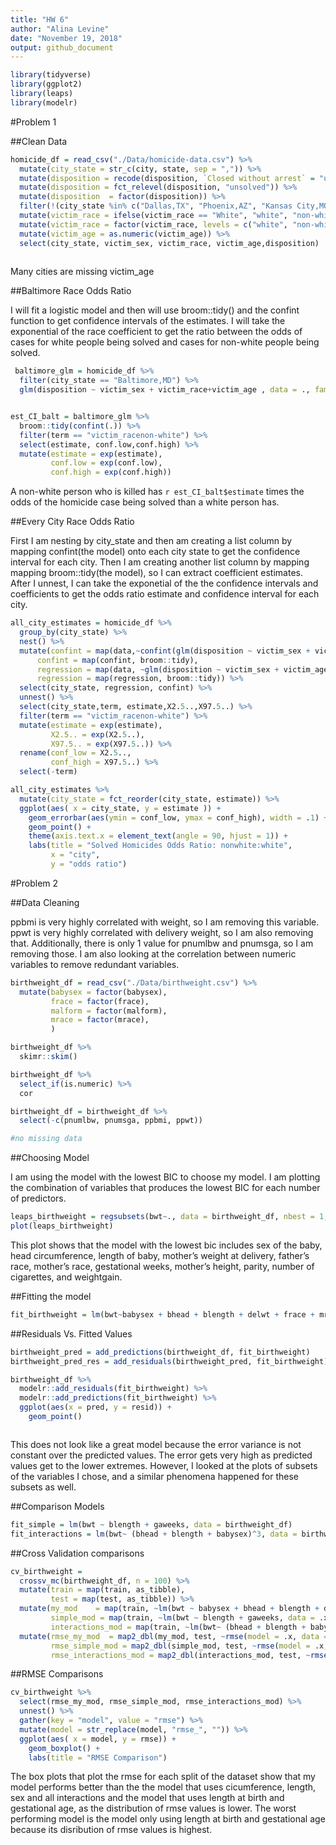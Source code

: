 ```yaml
---
title: "HW 6"
author: "Alina Levine"
date: "November 19, 2018"
output: github_document
---
```


```r
library(tidyverse)
library(ggplot2)
library(leaps)
library(modelr)
```

#Problem 1

##Clean Data

```r

homicide_df = read_csv("./Data/homicide-data.csv") %>%
  mutate(city_state = str_c(city, state, sep = ",")) %>%
  mutate(disposition = recode(disposition, `Closed without arrest` = "unsolved", `Open/No arrest` = "unsolved",    `Closed by arrest` = "solved")) %>%
  mutate(disposition = fct_relevel(disposition, "unsolved")) %>%
  mutate(disposition  = factor(disposition)) %>%
  filter(!(city_state %in% c("Dallas,TX", "Phoenix,AZ", "Kansas City,MO", "Tulsa,AL"))) %>%
  mutate(victim_race = ifelse(victim_race == "White", "white", "non-white")) %>%
  mutate(victim_race = factor(victim_race, levels = c("white", "non-white"))) %>%
  mutate(victim_age = as.numeric(victim_age)) %>%
  select(city_state, victim_sex, victim_race, victim_age,disposition)
  

```

Many cities are missing victim_age


##Baltimore Race Odds Ratio

I will fit a logistic model and then will use broom::tidy() and the confint function to get confidence intervals of the estimates. I will take the exponential of the race coefficient to get the ratio between the odds of cases for white people being solved and cases for non-white people being solved.

```r
 baltimore_glm = homicide_df %>%
  filter(city_state == "Baltimore,MD") %>%
  glm(disposition ~ victim_sex + victim_race+victim_age , data = ., family = binomial())


est_CI_balt = baltimore_glm %>%
  broom::tidy(confint(.)) %>%
  filter(term == "victim_racenon-white") %>%
  select(estimate, conf.low,conf.high) %>%
  mutate(estimate = exp(estimate),
         conf.low = exp(conf.low),
         conf.high = exp(conf.high))


```

A non-white person who is killed has `r est_CI_balt$estimate` times the odds of the homicide case being solved than a white person has.

##Every City Race Odds Ratio

First I am nesting by city_state and then am creating a list column by mapping confint(the model) onto each city state to get the confidence interval for each city. Then I am creating another list column by mapping mapping broom::tidy(the model), so I can extract coefficient estimates. After I unnest, I can take the exponetial of the the confidence intervals and coefficients to get the odds ratio estimate and confidence interval for each city. 

```r

all_city_estimates = homicide_df %>%
  group_by(city_state) %>%
  nest() %>%
  mutate(confint = map(data,~confint(glm(disposition ~ victim_sex + victim_age + victim_race, data = .x, family = binomial()))),
      confint = map(confint, broom::tidy),
      regression = map(data, ~glm(disposition ~ victim_sex + victim_age + victim_race, data = .x, family = binomial())),
      regression = map(regression, broom::tidy)) %>%
  select(city_state, regression, confint) %>%
  unnest() %>%
  select(city_state,term, estimate,X2.5..,X97.5..) %>%
  filter(term == "victim_racenon-white") %>%
  mutate(estimate = exp(estimate),
         X2.5.. = exp(X2.5..),
         X97.5.. = exp(X97.5..)) %>%
  rename(conf_low = X2.5..,
         conf_high = X97.5..) %>%
  select(-term)

all_city_estimates %>%
  mutate(city_state = fct_reorder(city_state, estimate)) %>%
  ggplot(aes( x = city_state, y = estimate )) +
    geom_errorbar(aes(ymin = conf_low, ymax = conf_high), width = .1) +
    geom_point() +
    theme(axis.text.x = element_text(angle = 90, hjust = 1)) +
    labs(title = "Solved Homicides Odds Ratio: nonwhite:white",
         x = "city",
         y = "odds ratio")

```

#Problem 2


##Data Cleaning

ppbmi is very highly correlated with weight, so I am removing this variable. ppwt is very highly correlated with delivery weight, so I am also removing that. Additionally, there is only 1 value for pnumlbw and pnumsga, so I am removing those. I am also looking at the correlation between numeric variables to remove redundant variables.

```r

birthweight_df = read_csv("./Data/birthweight.csv") %>%
  mutate(babysex = factor(babysex),
         frace = factor(frace),
         malform = factor(malform),
         mrace = factor(mrace),
         )  

birthweight_df %>%
  skimr::skim()

birthweight_df %>%
  select_if(is.numeric) %>%
  cor

birthweight_df = birthweight_df %>%
  select(-c(pnumlbw, pnumsga, ppbmi, ppwt))

#no missing data

```

##Choosing Model

I am using the model with the lowest BIC to choose my model. I am plotting the combination of variables that produces the lowest BIC for each number of predictors.

```r

leaps_birthweight = regsubsets(bwt~., data = birthweight_df, nbest = 1, nvmax = 16)
plot(leaps_birthweight)

```

This plot shows that the model with the lowest bic includes sex of the baby, head circumference, length of baby, mother's weight at delivery, father's race, mother's race, gestational weeks, mother's height, parity, number of cigarettes, and weightgain. 

##Fitting the model

```r
fit_birthweight = lm(bwt~babysex + bhead + blength + delwt + frace + mrace + gaweeks + mheight + wtgain + smoken, data = birthweight_df)
```




##Residuals Vs. Fitted Values

```r

birthweight_pred = add_predictions(birthweight_df, fit_birthweight)
birthweight_pred_res = add_residuals(birthweight_pred, fit_birthweight)

birthweight_df %>% 
  modelr::add_residuals(fit_birthweight) %>% 
  modelr::add_predictions(fit_birthweight) %>%
  ggplot(aes(x = pred, y = resid)) +
    geom_point()



```

This does not look like a great model because the error variance is not constant over the predicted values. The error gets very high as predicted values get to the lower extremes. However, I looked at the plots of subsets of the variables I chose, and a similar phenomena happened for these subsets as well. 

##Comparison Models

```r

fit_simple = lm(bwt ~ blength + gaweeks, data = birthweight_df)
fit_interactions = lm(bwt~ (bhead + blength + babysex)^3, data = birthweight_df)


```

##Cross Validation comparisons 

```r

cv_birthweight = 
  crossv_mc(birthweight_df, n = 100) %>%
  mutate(train = map(train, as_tibble),
         test = map(test, as_tibble)) %>%
  mutate(my_mod    = map(train, ~lm(bwt ~ babysex + bhead + blength + delwt + frace + mrace + gaweeks + mheight + wtgain + smoken, data = .x)),
         simple_mod = map(train, ~lm(bwt ~ blength + gaweeks, data = .x)),
         interactions_mod = map(train, ~lm(bwt~ (bhead + blength + babysex)^3, data = .x))) %>% 
  mutate(rmse_my_mod  = map2_dbl(my_mod, test, ~rmse(model = .x, data = .y)),
         rmse_simple_mod = map2_dbl(simple_mod, test, ~rmse(model = .x, data = .y)),
         rmse_interactions_mod = map2_dbl(interactions_mod, test, ~rmse(model = .x, data = .y)))
```

##RMSE Comparisons

```r

cv_birthweight %>%
  select(rmse_my_mod, rmse_simple_mod, rmse_interactions_mod) %>%
  unnest() %>%
  gather(key = "model", value = "rmse") %>%
  mutate(model = str_replace(model, "rmse_", "")) %>%
  ggplot(aes( x = model, y = rmse)) +
    geom_boxplot() +
    labs(title = "RMSE Comparison")


```

The box plots that plot the rmse for each split of the dataset show that my model performs better than the the model that uses cicumference, length, sex and all interactions and the model that uses length at birth and gestational age, as the distribution of rmse values is lower. The worst performing model is the model only using length at birth and gestational age because its disribution of rmse values is highest.  
